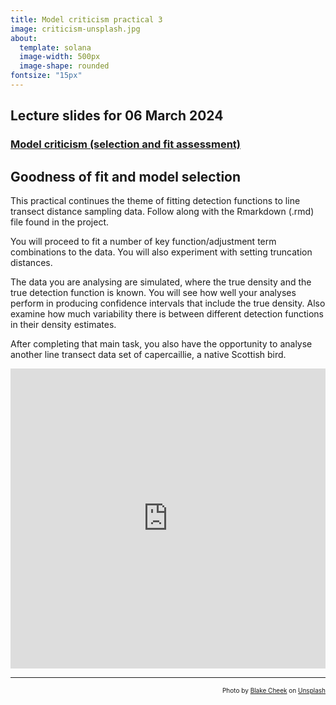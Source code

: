 ```yaml
---
title: Model criticism practical 3
image: criticism-unsplash.jpg
about: 
  template: solana
  image-width: 500px
  image-shape: rounded
fontsize: "15px"
---
```


::: {.callout-tip}
## Lecture slides for 06 March 2024

### [Model criticism (selection and fit assessment)](../lectures/BlockC-22.pdf)
:::

## Goodness of fit and model selection

This practical continues the theme of fitting detection functions to line transect distance sampling data.  Follow along with the Rmarkdown (.rmd) file found in the project.

You will proceed to fit a number of key function/adjustment term combinations to the data.  You will also experiment with setting truncation distances.

The data you are analysing are simulated, where the true density and the true detection function is known.  You will see how well your analyses perform in producing confidence intervals that include the true density.  Also examine how much variability there is between different detection functions in their density estimates.

After completing that main task, you also have the opportunity to analyse another line transect data set of capercaillie, a native Scottish bird.

<div style="position: relative; padding-bottom: 95.23809523809523%; height: 0;"><iframe src="https://www.loom.com/embed/dc9da072267a477aa1db626e637f08c4?sid=ac971cf0-54ed-43b7-afcf-32404ff90217" frameborder="0" webkitallowfullscreen mozallowfullscreen allowfullscreen style="position: absolute; top: 0; left: 0; width: 100%; height: 100%;"></iframe></div>

---
<p style="font-size: x-small; text-align:right">Photo by <a href="https://unsplash.com/@blakecheekk?utm_source=unsplash&utm_medium=referral&utm_content=creditCopyText">Blake Cheek</a> on <a href="https://unsplash.com/s/photos/outdoor?utm_source=unsplash&utm_medium=referral&utm_content=creditCopyText">Unsplash</a></p>
  
